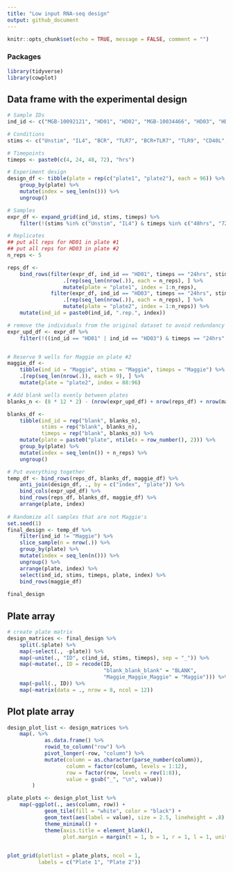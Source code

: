 ```yaml
---
title: "Low input RNA-seq design"
output: github_document
---
```


```r
knitr::opts_chunk$set(echo = TRUE, message = FALSE, comment = "")
```

### Packages

```r
library(tidyverse)
library(cowplot)
```

## Data frame with the experimental design

```r
# Sample IDs
ind_id <- c("MGB-10092121", "HD01", "HD02", "MGB-10034466", "HD03", "HD04")

# Conditions
stims <- c("Unstim", "IL4", "BCR", "TLR7", "BCR+TLR7", "TLR9", "CD40L", "DN2")

# Timepoints
timeps <- paste0(c(4, 24, 48, 72), "hrs")

# Experiment design
design_df <- tibble(plate = rep(c("plate1", "plate2"), each = 96)) %>%
    group_by(plate) %>%
    mutate(index = seq_len(n())) %>%
    ungroup()

# Samples
expr_df <- expand_grid(ind_id, stims, timeps) %>%
    filter(!(stims %in% c("Unstim", "IL4") & timeps %in% c("48hrs", "72hrs")))

# Replicates
## put all reps for HD01 in plate #1
## put all reps for HD03 in plate #2
n_reps <- 5

reps_df <- 
    bind_rows(filter(expr_df, ind_id == "HD01", timeps == "24hrs", stims == "DN2") %>%
                  .[rep(seq_len(nrow(.)), each = n_reps), ] %>%
                  mutate(plate = "plate1", index = 1:n_reps),
              filter(expr_df, ind_id == "HD03", timeps == "24hrs", stims == "DN2") %>%
                  .[rep(seq_len(nrow(.)), each = n_reps), ] %>%
                  mutate(plate = "plate2", index = 1:n_reps)) %>%
    mutate(ind_id = paste0(ind_id, ".rep.", index))

# remove the individuals from the original dataset to avoid redundancy 
expr_upd_df <- expr_df %>%
    filter(!((ind_id == "HD01" | ind_id == "HD03") & timeps == "24hrs" & stims == "DN2"))


# Reserve 9 wells for Maggie on plate #2
maggie_df <- 
    tibble(ind_id = "Maggie", stims = "Maggie", timeps = "Maggie") %>%
    .[rep(seq_len(nrow(.)), each = 9), ] %>%
    mutate(plate = "plate2", index = 88:96)

# Add blank wells evenly between plates
blanks_n <- (8 * 12 * 2) - (nrow(expr_upd_df) + nrow(reps_df) + nrow(maggie_df))

blanks_df <- 
    tibble(ind_id = rep("blank", blanks_n),
           stims = rep("blank", blanks_n),
           timeps = rep("blank", blanks_n)) %>%
    mutate(plate = paste0("plate", ntile(x = row_number(), 2))) %>%
    group_by(plate) %>%
    mutate(index = seq_len(n()) + n_reps) %>%
    ungroup()

# Put everything together
temp_df <- bind_rows(reps_df, blanks_df, maggie_df) %>%
    anti_join(design_df, ., by = c("index", "plate")) %>%
    bind_cols(expr_upd_df) %>%
    bind_rows(reps_df, blanks_df, maggie_df) %>%
    arrange(plate, index)
    
# Randomize all samples that are not Maggie's
set.seed(1)
final_design <- temp_df %>%
    filter(ind_id != "Maggie") %>%
    slice_sample(n = nrow(.)) %>%
    group_by(plate) %>%
    mutate(index = seq_len(n())) %>%
    ungroup() %>%
    arrange(plate, index) %>%
    select(ind_id, stims, timeps, plate, index) %>%
    bind_rows(maggie_df)
 
final_design
```

## Plate array

```r
# create plate matrix
design_matrices <- final_design %>%
    split(.$plate) %>%
    map(~select(., -plate)) %>%
    map(~unite(., "ID", c(ind_id, stims, timeps), sep = "_")) %>%
    map(~mutate(., ID = recode(ID, 
                               "blank_blank_blank" = "BLANK", 
                               "Maggie_Maggie_Maggie" = "Maggie"))) %>%
    map(~pull(., ID)) %>%
    map(~matrix(data = ., nrow = 8, ncol = 12))
```

## Plot plate array 

```r
design_plot_list <- design_matrices %>%
    map(. %>% 
            as.data.frame() %>% 
            rowid_to_column("row") %>% 
            pivot_longer(-row, "column") %>%
            mutate(column = as.character(parse_number(column)),
                   column = factor(column, levels = 1:12),
                   row = factor(row, levels = rev(1:8)),
                   value = gsub("_", "\n", value))
        )

plate_plots <- design_plot_list %>%
    map(~ggplot(., aes(column, row)) +
            geom_tile(fill = "white", color = "black") +
            geom_text(aes(label = value), size = 2.5, lineheight = .8) +
            theme_minimal() +
            theme(axis.title = element_blank(),
                  plot.margin = margin(t = 1, b = 1, r = 1, l = 1, unit = "cm")))
    

plot_grid(plotlist = plate_plots, ncol = 1, 
          labels = c("Plate 1", "Plate 2"))
```

